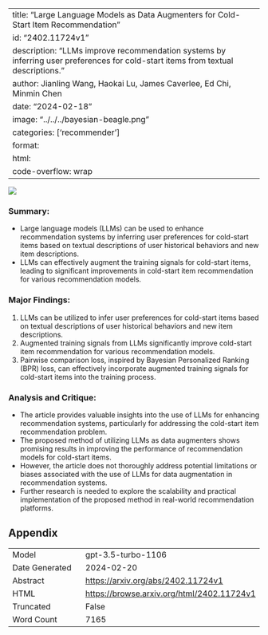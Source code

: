 
---
title: "Large Language Models as Data Augmenters for Cold-Start Item Recommendation"
id: "2402.11724v1"
description: "LLMs improve recommendation systems by inferring user preferences for cold-start items from textual descriptions."
author: Jianling Wang, Haokai Lu, James Caverlee, Ed Chi, Minmin Chen
date: "2024-02-18"
image: "../../../bayesian-beagle.png"
categories: ['recommender']
format:
  html:
    code-overflow: wrap
---

![](../../../bayesian-beagle.png)

### **Summary:**
- Large language models (LLMs) can be used to enhance recommendation systems by inferring user preferences for cold-start items based on textual descriptions of user historical behaviors and new item descriptions.
- LLMs can effectively augment the training signals for cold-start items, leading to significant improvements in cold-start item recommendation for various recommendation models.

### Major Findings:
1. LLMs can be utilized to infer user preferences for cold-start items based on textual descriptions of user historical behaviors and new item descriptions.
2. Augmented training signals from LLMs significantly improve cold-start item recommendation for various recommendation models.
3. Pairwise comparison loss, inspired by Bayesian Personalized Ranking (BPR) loss, can effectively incorporate augmented training signals for cold-start items into the training process.

### Analysis and Critique:
- The article provides valuable insights into the use of LLMs for enhancing recommendation systems, particularly for addressing the cold-start item recommendation problem.
- The proposed method of utilizing LLMs as data augmenters shows promising results in improving the performance of recommendation models for cold-start items.
- However, the article does not thoroughly address potential limitations or biases associated with the use of LLMs for data augmentation in recommendation systems.
- Further research is needed to explore the scalability and practical implementation of the proposed method in real-world recommendation platforms.

## Appendix

|          |          |
|----------|----------|
| Model     | gpt-3.5-turbo-1106       |
| Date Generated     | 2024-02-20       |
| Abstract | [https://arxiv.org/abs/2402.11724v1](https://arxiv.org/abs/2402.11724v1)        |
| HTML     | [https://browse.arxiv.org/html/2402.11724v1](https://browse.arxiv.org/html/2402.11724v1)       |
| Truncated       | False       |
| Word Count       | 7165       |